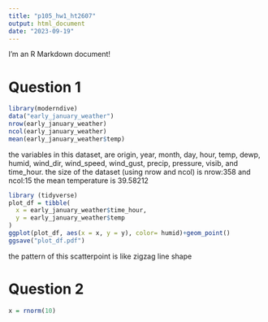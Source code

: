 ```yaml
---
title: "p105_hw1_ht2607"
output: html_document
date: "2023-09-19"
---
```


I'm an R Markdown document! 

# Question 1


```r
library(moderndive)
data("early_january_weather")
nrow(early_january_weather)
ncol(early_january_weather)
mean(early_january_weather$temp)
```

the variables in this dataset, are origin, year, month, day, hour, temp, dewp, humid, wind_dir, wind_speed, wind_gust, precip, pressure, visib, and time_hour. 
the size of the dataset (using nrow and ncol) is nrow:358 and ncol:15
the mean temperature is 39.58212

```r
library (tidyverse)
plot_df = tibble(
  x = early_january_weather$time_hour,
  y = early_january_weather$temp
)
ggplot(plot_df, aes(x = x, y = y), color= humid)+geom_point()
ggsave("plot_df.pdf")
```

the pattern of this scatterpoint is like zigzag line shape

# Question 2

```r
x = rnorm(10)
```


